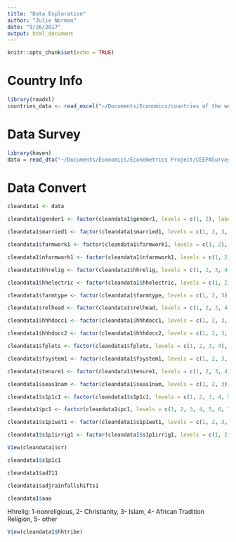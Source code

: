 ```yaml
---
title: "Data Exploration"
author: "Julie Norman"
date: "9/26/2017"
output: html_document
---
```


```r
knitr::opts_chunk$set(echo = TRUE)
```

# Country Info
```r
library(readxl)
countries_data <- read_excel("~/Documents/Economics/countries of the world.xls")

```


# Data Survey
```r
library(haven)
data = read_dta("~/Documents/Economics/Econometrics Project/CEEPASurvey.dta")

```

# Data Convert
```r
cleandata1 <- data

cleandata1$gender1 <- factor(cleandata1$gender1, levels = c(1, 2), labels = c("male",  "female"))

cleandata1$married1 <- factor(cleandata1$married1, levels = c(1, 2, 3, 4), labels =  c("marriage or cohabitation", "never married", "previously married", "child"))

cleandata1$farmwork1 <- factor(cleandata1$farmwork1, levels = c(1, 2), labels = c("yes", "no"))

cleandata1$nfarmwork1 <- factor(cleandata1$nfarmwork1, levels = c(1, 2), labels = c("yes", "no"))
```

```r
cleandata1$hhrelig <- factor(cleandata1$hhrelig, levels = c(1, 2, 3, 4, 5), labels = c("nonreligious", "Christianity", "Islam", "African Traditional", "other"))

cleandata1$hhelectric <- factor(cleandata1$hhelectric, levels = c(1, 2), labels = c("yes", "no"))

cleandata1$farmtype <- factor(cleandata1$farmtype, levels = c(1, 2, 3), labels = c("small", "medium", "large"))

cleandata1$relhead <- factor(cleandata1$relhead, levels = c(1, 2, 3, 4, 5, 6, 7, 8, 9), labels = c("head of house", "husband", "wife", "child", "grandchild", "parents", "siblings", "other family and house help", "manager or proxy owner"))

cleandata1$hhhdocc1 <- factor(cleandata1$hhhdocc1, levels = c(1, 2, 3, 4, 5, 6, 7, 8, 9, 10, 11, 12), labels = c("farmer", "farm laborer", "artisan", "office worker", "civil servant", "teacher", "health worker", "trader", "student", "unemployed", "not in labor force", "other agriculture"))
```

```r
cleandata1$hhhdocc2 <- factor(cleandata1$hhhdocc2, levels = c(1, 2, 3, 4, 5, 6, 7, 8, 9, 10, 11, 12), labels = c("farmer", "farm laborer", "artisan", "office worker", "civil servant", "teacher", "health worker", "trader", "student", "unemployed", "not in labor force", "other agriculture"))

cleandata1$fplots <- factor(cleandata1$fplots, levels = c(1, 2, 3, 4), labels = c(1, 2, 3, "4+"))

cleandata1$fsystem1 <- factor(cleandata1$fsystem1, levels = c(1, 2, 3, 4, 5, 6), labels = c("shifting cultivation", "continuous cropping", "continuous cropping with rotation", "livestock grazing", "other", "combination"))

cleandata1$tenure1 <- factor(cleandata1$tenure1, levels = c(1, 2, 3, 4, 5, 6, 7), labels = c("own land and use", "own land and rent out", "sharecropped", "communal", "rented", "borrowed", "other"))
```

```r
cleandata1$seas1nam <- factor(cleandata1$seas1nam, levels = c(1, 2, 3), labels = c("winter", "summer", "other"))

cleandata1$s1p1c1 <- factor(cleandata1$s1p1c1, levels = c(1, 2, 3, 4, 5, 6, 7, 8, 9, 10, 11, 12, 13, 14, 15, 16, 17, 18, 19, 20, 21, 22, 23, 24, 25, 26, 27, 28, 29, 30, 31, 32, 33, 34, 35, 36, 37, 38, 39, 40, 41, 42, 43, 44, 45, 46, 47, 48, 49, 50, 51, 52, 53, 54, 55, 56), labels = c("alfalfa", "banana", "barley", "beans", "cashew", "cassava", "citris fruit", "chickpeas", "clover", "cocoa", "cocoyam", "cowpea", "coffee", "cotton", "cucumber", "enset", "field pea", "flax", "garden-eggs", "garlic", "grape", "groundnut", "kola", "lentil", "mango", "maise", "millet", "palm oil", "okra", "onion", "palm dates", "paprika", "peanuts", "pepper", "pigeon pea","pineapple", "plantain", "potato", "rice", "safflower", "sesame", "shallots", "sheanut", "sorghum", "soybean", "spinach", "squash", "sugarcane", "sunflower", "tea", "tef", "tobacco", "tomato", "wheat", "yam", "other"))

cleandata1$pc1 <- factor(cleandata1$pc1, levels = c(1, 2, 3, 4, 5, 6, 7, 8, 9, 10, 11, 12, 13, 14, 15, 16, 17, 18, 19, 20, 21, 22, 23, 24, 25, 26, 27, 28, 29, 30, 31, 32, 33, 34, 35, 36, 37, 38, 39, 40, 41, 42, 43, 44, 45, 46, 47, 48, 49, 50, 51, 52, 53, 54, 55, 56), labels = c("alfalfa", "banana", "barley", "beans", "cashew", "cassava", "citris fruit", "chickpeas", "clover", "cocoa", "cocoyam", "cowpea", "coffee", "cotton", "cucumber", "enset", "field pea", "flax", "garden-eggs", "garlic", "grape", "groundnut", "kola", "lentil", "mango", "maise", "millet", "palm oil", "okra", "onion", "palm dates", "paprika", "peanuts", "pepper", "pigeon pea","pineapple", "plantain", "potato", "rice", "safflower", "sesame", "shallots", "sheanut", "sorghum", "soybean", "spinach", "squash", "sugarcane", "sunflower", "tea", "tef", "tobacco", "tomato", "wheat", "yam", "other"))
```

```r
cleandata1$s1p1wat1 <- factor(cleandata1$s1p1wat1, levels = c(1, 2, 3, 4, 5), labels = c("public irrigation", "private irrigation", "groundwater", "rain", "orther"))

cleandata1$s1p1irrig1 <- factor(cleandata1$s1p1irrig1, levels = c(1, 2, 3, 4), labels = c("gravity", "sprinklers", "drip system", "other"))
```


```r
View(cleandata1$cr)

cleandata1$s1p1c1
```


```r
cleandata1$ad711

cleandata1$adjrainfallshifts1

cleandata1$aaa
```

Hhrelig: 1-nonreligious, 2- Christianity, 3- Islam, 4- African Tradition Religion, 5- other

```r
View(cleandata1$hhtribe)
```




